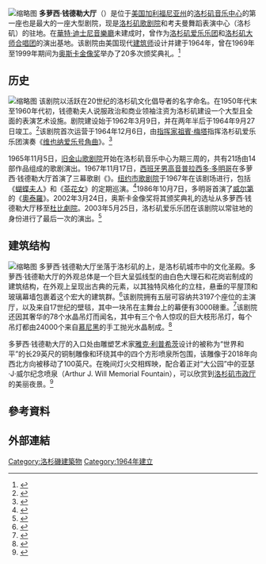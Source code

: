 [[File:Dorothy_Chandler_Pavilion.jpg|缩略图]]
'''多萝西·钱德勒大厅'''（{{lang-en|Dorothy Chandler Pavilion}}）是位于[[美国|美国]][[加利福尼亚州|加利福尼亚州]]的[[洛杉矶|洛杉矶]][[洛杉矶音乐中心|音乐中心]]的第一座也是最大的一座大型剧院，现是[[洛杉矶歌剧院|洛杉矶歌剧院]]和考夫曼舞蹈表演中心（洛杉矶）的驻地。在[[華特·迪士尼音樂廳|華特·迪士尼音樂廳]]未建成时，曾作为[[洛杉矶爱乐乐团|洛杉矶爱乐乐团]]和[[洛杉矶大师合唱团|洛杉矶大师合唱团]]的演出基地。该剧院由美国现代[[建筑师|建筑师]]{{link-en|韦尔顿·贝克特|Welton Becket}}设计并建于1964年，曾在1969年至1999年期间为[[奥斯卡金像奖|奥斯卡金像奖]]举办了20多次颁奖典礼。<ref>{{cite news |author1=David NG |title=How the Dorothy Chandler Pavilion won, then lost, the Oscars |url=https://www.latimes.com/entertainment/arts/la-et-cm-ca-music-center-oscars-20141116-story.html |accessdate=2021-04-04 |work=LA Times |date=Nov 14, 2014 |archive-date=2021-06-24 |archive-url=https://web.archive.org/web/20210624063156/https://www.latimes.com/entertainment/arts/la-et-cm-ca-music-center-oscars-20141116-story.html |dead-url=no }}</ref>

== 历史 ==
[[File:LA_Opera_Chandler_Pavilion_foyer_chandeliers.jpg|缩略图]]
该剧院以活跃在20世纪的洛杉矶文化倡导者{{link-en|多萝西·布富姆·钱德勒|Dorothy Buffum Chandler}}的名字命名。在1950年代末至1960年代初，钱德勒夫人说服政治和商业领袖注资为洛杉矶建设一个大型且全面的表演艺术设施。剧院建设始于1962年3月9日，并在两年半后于1964年9月27日竣工。<ref>{{cite web |title=THE HISTORY OF THE MUSIC CENTER |url=https://www.musiccenter.org/visit/about/history/ |website=THE MUSIC CENTER |accessdate=2021-04-04 |archive-date=2021-04-30 |archive-url=https://web.archive.org/web/20210430003855/https://www.musiccenter.org/visit/about/history/ |dead-url=no }}</ref>该剧院首次运营于1964年12月6日，由[[指挥家|指挥家]][[祖賓·梅塔|祖賓·梅塔]]指挥洛杉矶爱乐乐团演奏《[[维也纳爱乐号角曲|维也纳爱乐号角曲]]》。<ref>{{cite web |author1=Mike Hume |title=Los Angeles Music Center |url=https://www.historictheatrephotos.com/Theatre/Los-Angeles-Music-Center.aspxhttps://www.historictheatrephotos.com/Theatre/Los-Angeles-Music-Center.aspx |website=Historic Theatre Photos |accessdate=2021-04-04}}</ref>

1965年11月5日，[[旧金山歌剧院|旧金山歌剧院]]开始在洛杉矶音乐中心为期三周的，共有21场由14部作品组成的歌剧演出。1967年11月17日，[[西班牙|西班牙]][[男高音|男高音]][[普拉西多·多明哥|普拉西多·多明哥]]在多萝西·钱德勒大厅首演了三幕歌剧《{{link-en|唐·罗德里戈|Don Rodrigo}}》。[[纽约市歌剧院|纽约市歌剧院]]于1967年在该剧场进行，包括《[[蝴蝶夫人|蝴蝶夫人]]》和《[[茶花女_(歌劇)|茶花女]]》的定期巡演。<ref>{{cite web |title=Dorothy Chandler Pavilion History |url=https://www.dorothychandlerpavilion.net/ |website=Dorothy Chandler Pavilion |accessdate=2021-04-04 |archive-date=2021-02-27 |archive-url=https://web.archive.org/web/20210227181918/https://www.dorothychandlerpavilion.net/ |dead-url=no }}</ref>1986年10月7日，多明哥首演了[[威尔第|威尔第]]的《[[奧泰羅|奧泰羅]]》。2002年3月24日，奥斯卡金像奖将其颁奖典礼的选址从多萝西·钱德勒大厅移至[[杜比劇院|杜比劇院]]。2003年5月25日，洛杉矶爱乐乐团在该剧院以常驻地的身份进行了最后一次的演出。<ref>{{cite news |author1=JESSICA GELT |title=50 moments in Music Center history |url=https://timelines.latimes.com/50-moments-music-center/ |accessdate=2021-04-04 |work=LA Times |date=NOV. 14, 2014 9 A.M. |archive-date=2019-09-13 |archive-url=https://web.archive.org/web/20190913152244/http://timelines.latimes.com/50-moments-music-center/ |dead-url=no }}</ref>

==建筑结构==
[[File:Dorothy_Chandler_Pavilion_(10940243364).jpg|缩略图]]
多萝西·钱德勒大厅坐落于洛杉矶的{{link-en|邦克山(洛杉矶)|Bunker Hill, Los Angeles|邦克山}}上，是洛杉矶城市中的文化圣殿。多萝西·钱德勒大厅的外观总体是一个巨大呈弧线型的由白色大理石和花岗岩制成的建筑结构，在外观上呈现出古典的元素，以其独特风格化的立柱，悬垂的平屋顶和玻璃幕墙包裹着这个宏大的建筑群。<ref>{{cite web |title=Music Center of Los Angeles County |url=https://www.laconservancy.org/locations/music-center-los-angeles-county |website=Los Angeles Conservancy |accessdate=2021-04-04 |archive-date=2019-05-06 |archive-url=https://web.archive.org/web/20190506120202/https://www.laconservancy.org/locations/music-center-los-angeles-county |dead-url=no }}</ref>该剧院拥有五层可容纳共3197个座位的主演厅，以及来自17世纪的壁毯，其中一块吊在主舞台上的幕便有3000磅重。<ref>{{cite news |author1=Neel S. |title=The Fountain at Grand Park |url=https://www.lawalkingtours.com/the-fountain-at-grand-park |accessdate=2021-04-05 |work=LA Walking Tours |date=January 13, 2020 |archive-date=2021-01-25 |archive-url=https://web.archive.org/web/20210125140026/https://www.lawalkingtours.com/the-fountain-at-grand-park |dead-url=no }}</ref>该剧院还因其奢华的78个水晶吊灯而闻名，其中有三个令人惊叹的巨大枝形吊灯，每个吊灯都由24000个来自[[慕尼黑|慕尼黑]]的手工抛光水晶制成。<ref>{{cite news |author1=Michael Slenske |title=L.A.’s Music Center celebrated its 50th anniversary |url=https://www.architecturaldigest.com/story/la-music-center-50th-anniversary |accessdate=2021-04-05 |work=ARCHITECTURE + DESIGN |date=November 30, 2014}}</ref>

多萝西·钱德勒大厅的入口处由雕塑艺术家[[雅克·利普希茨|雅克·利普希茨]]设计的被称为“世界和平”的长29英尺的铜制雕像和环绕其中的四个方形喷泉所包围，该雕像于2018年向西北方向被移动了100英尺。在晚间灯火交相辉映，配合着正对“大公园”中的亚瑟·J·威尔纪念喷泉（Arthur J. Will Memorial Fountain），可以欣赏到[[洛杉矶市政厅|洛杉矶市政厅]]的美丽夜景。<ref>{{cite news |author1=DAILY NEWS |title=Photos: Crane and crew give Music Center’s mammoth ‘Peace on Earth’ sculpture a new home |url=https://www.dailynews.com/2018/07/21/photos-peace-on-earth-sculpture-the-music-center-gets-a-new-home/ |accessdate=2021-04-05 |work=DAILY NEWS |date=July 21, 2018 at 5:36 p.m. |archive-date=2018-07-22 |archive-url=https://web.archive.org/web/20180722110759/https://www.dailynews.com/2018/07/21/photos-peace-on-earth-sculpture-the-music-center-gets-a-new-home/ |dead-url=no }}</ref>

== 參考資料 ==
{{Reflist|2}}

== 外部連結 ==

[[Category:洛杉磯建築物|Category:洛杉磯建築物]]
[[Category:1964年建立|Category:1964年建立]]